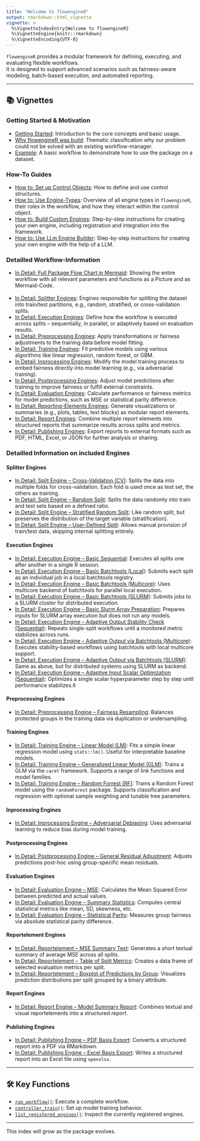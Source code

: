 ```yaml
---
title: "Welcome to flowengineR"
output: rmarkdown::html_vignette
vignette: >
  %\VignetteIndexEntry{Welcome to flowengineR}
  %\VignetteEngine{knitr::rmarkdown}
  %\VignetteEncoding{UTF-8}
---
```


`flowengineR` provides a modular framework for defining, executing, and evaluating flexible workflows.  
It is designed to support advanced scenarios such as fairness-aware modeling, batch-based execution, and automated reporting.

---

## 📚 Vignettes

### Getting Started & Motivation
- [Getting Started](getting_started.html): Introduction to the core concepts and basic usage.
- [Why flowengineR was build](why_flowengineR.html): Thematic classification why our problem could not be solved with an existing workflow-manager.
- [Example](example_workflow_credit.html): A basic workflow to demonstrate how to use the package on a dataset.

### How-To Guides
- [How to: Set up Control Objects](how_to_build_controlobjekt.html): How to define and use control structures.
- [How to: Use Engine-Types](how_to_use_engines.html): Overview of all engine types in `flowengineR`, their roles in the workflow, and how they interact within the control object.
- [How to: Build Custom Engines](how_to_build_custom_engine.html): Step-by-step instructions for creating your own engine, including registration and integration into the framework.
- [How to: Use LLm Engine Builder](how_to_use_llm_engine_builder.html): Step-by-step instructions for creating your own engine with the help of a LLM.

### Detailled Workflow-Information
- [In Detail: Full Package Flow Chart in Mermaid](metalevel_flowchart.html): Showing the entire workflow with all relevant parameters and functions as a Picture and as Mermaid-Code.
<br><br>
- [In Detail: Splitter Engines](detail_engines_split.html): Engines responsible for splitting the dataset into train/test partitions, e.g., random, stratified, or cross-validation splits.
- [In Detail: Execution Engines](detail_engines_execution.html): Define how the workflow is executed across splits – sequentially, in parallel, or adaptively based on evaluation results.
- [In Detail: Preprocessing Engines](detail_engines_preprocessing.html): Apply transformations or fairness adjustments to the training data before model fitting.
- [In Detail: Training Engines](detail_engines_train.html): Fit predictive models using various algorithms like linear regression, random forest, or GBM.
- [In Detail: Inprocessing Engines](detail_engines_inprocessing.html): Modify the model training process to embed fairness directly into model learning (e.g., via adversarial training).
- [In Detail: Postprocessing Engines](detail_engines_postprocessing.html): Adjust model predictions after training to improve fairness or fulfill external constraints.
- [In Detail: Evaluation Engines](detail_engines_evaluation.html): Calculate performance or fairness metrics for model predictions, such as MSE or statistical parity difference.
- [In Detail: Reporting-Elements Engines](detail_engines_reportelement.html): Generate visualizations or summaries (e.g., plots, tables, text blocks) as modular report elements.
- [In Detail: Report Engines](detail_engines_report.html): Combine multiple report elements into structured reports that summarize results across splits and metrics.
- [In Detail: Publishing Engines](detail_engines_publish.html): Export reports to external formats such as PDF, HTML, Excel, or JSON for further analysis or sharing.



### Detailled Information on included Engines

#### Splitter Engines
- [In Detail: Split Engine – Cross-Validation (CV)](detail_engine_split_cv.html): Splits the data into multiple folds for cross-validation. Each fold is used once as test set, the others as training.
- [In Detail: Split Engine – Random Split](detail_engine_split_random.html): Splits the data randomly into train and test sets based on a defined ratio.
- [In Detail: Split Engine – Stratified Random Split](detail_engine_split_random_stratified.html): Like random split, but preserves the distribution of the target variable (stratification).
- [In Detail: Split Engine – User-Defined Split](detail_engine_split_userdefined.html): Allows manual provision of train/test data, skipping internal splitting entirely.

#### Execution Engines
- [In Detail: Execution Engine – Basic Sequential](detail_engine_execution_basic_sequential.html): Executes all splits one after another in a single R session.
- [In Detail: Execution Engine – Basic Batchtools (Local)](detail_engine_execution_basic_batchtools_local.html): Submits each split as an individual job in a local batchtools registry.
- [In Detail: Execution Engine – Basic Batchtools (Multicore)](detail_engine_execution_basic_batchtools_multicore.html): Uses multicore backend of batchtools for parallel local execution.
- [In Detail: Execution Engine – Basic Batchtools (SLURM)](detail_engine_execution_basic_batchtools_slurm.html): Submits jobs to a SLURM cluster for distributed execution.
- [In Detail: Execution Engine – Basic Slurm Array Preparation](detail_engine_execution_basic_slurm_array.html): Prepares inputs for SLURM array execution but does not run any models.
- [In Detail: Execution Engine – Adaptive Output Stability Check (Sequential)](detail_engine_execution_adaptive_output_sequential.html): Repeats single-split workflows until a monitored metric stabilizes across runs.
- [In Detail: Execution Engine – Adaptive Output via Batchtools (Multicore)](detail_engine_execution_adaptive_output_batchtools_multicore.html): Executes stability-based workflows using batchtools with local multicore support.
- [In Detail: Execution Engine – Adaptive Output via Batchtools (SLURM)](detail_engine_execution_adaptive_output_batchtools_slurm.html): Same as above, but for distributed systems using SLURM as backend.
- [In Detail: Execution Engine – Adaptive Input Scalar Optimization (Sequential)](detail_engine_execution_adaptive_input_scalar_sequential.html): Optimizes a single scalar hyperparameter step by step until performance stabilizes.¢

#### Preprocessing Engines
- [In Detail: Preprocessing Engine – Fairness Resampling](detail_engine_preprocessing_fairness_resampling.html): Balances protected groups in the training data via duplication or undersampling.

#### Training Engines
- [In Detail: Training Engine – Linear Model (LM)](detail_engine_train_lm.html): Fits a simple linear regression model using `stats::lm()`. Useful for interpretable baseline models.
- [In Detail: Training Engine – Generalized Linear Model (GLM)](detail_engine_train_glm.html): Trains a GLM via the `caret` framework. Supports a range of link functions and model families.
- [In Detail: Training Engine – Random Forrest (RF)](detail_engine_train_rf.html): Trains a Random Forest model using the `randomForest` package. Supports classification and regression with optional sample weighting and tunable tree parameters.

#### Inprocessing Engines
- [In Detail: Inprocessing Engine – Adversarial Debiasing](detail_engine_inprocessing_fairness_adversialdebiasing.html): Uses adversarial learning to reduce bias during model training.

#### Postprocessing Engines
- [In Detail: Postprocessing Engine – General Residual Adjustment](detail_engine_postprocessing_fairness_genresidual.html): Adjusts predictions post-hoc using group-specific mean residuals.

#### Evaluation Engines
- [In Detail: Evaluation Engine – MSE](detail_engine_eval_mse.html): Calculates the Mean Squared Error between predicted and actual values.
- [In Detail: Evaluation Engine – Summary Statistics](detail_engine_eval_summarystats.html): Computes central statistical metrics like mean, SD, skewness, etc.
- [In Detail: Evaluation Engine – Statistical Parity](detail_engine_eval_statisticalparity.html): Measures group fairness via absolute statistical parity difference.

#### Reportelement Engines
- [In Detail: Reportelement – MSE Summary Text](detail_engine_reportelement_text_msesummary.html): Generates a short textual summary of average MSE across all splits.
- [In Detail: Reportelement – Table of Split Metrics](detail_engine_reportelement_table_splitmetrics.html): Creates a data.frame of selected evaluation metrics per split.
- [In Detail: Reportelement – Boxplot of Predictions by Group](detail_engine_reportelement_boxplot_predictions.html): Visualizes prediction distributions per split grouped by a binary attribute.

#### Report Engines
- [In Detail: Report Engine – Model Summary Report](detail_engine_report_modelsummary.html): Combines textual and visual reportelements into a structured report.

#### Publishing Engines
- [In Detail: Publishing Engine – PDF Basis Export](detail_engine_publish_pdf_basis.html): Converts a structured report into a PDF via RMarkdown.
- [In Detail: Publishing Engine – Excel Basis Export](detail_engine_publish_excel_basis.html): Writes a structured report into an Excel file using `openxlsx`.

---

## 🛠️ Key Functions

- [`run_workflow()`](reference/run_workflow.html): Execute a complete workflow.
- [`controller_train()`](reference/controller_train.html): Set up model training behavior.
- [`list_registered_engines()`](reference/list_registered_engines.html): Inspect the currently registered engines.

---

This index will grow as the package evolves.
